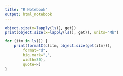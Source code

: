 ```yaml
---
title: "R Notebook"
output: html_notebook
---
```



```r
object.size(x=lapply(ls(), get))
print(object.size(x=lapply(ls(), get)), units="Mb")
```

```r
for (itm in ls()) { 
    print(formatC(c(itm, object.size(get(itm))), 
        format="d", 
        big.mark=",", 
        width=30), 
        quote=F)
}
```
